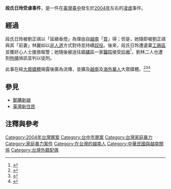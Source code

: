 {{pp-semi-sock}}
{{Citation style|time=2017-01-28T06:35:16+00:00}}

'''段氏日玲受虐事件'''，是一件在[[臺灣|臺灣]][[臺中|臺中]]發生於[[2004年|2004年]]左右的[[凌虐|凌虐]]事件。

== 經過 ==
段氏日玲被劉正祺以「延續香燈」為理由自[[越南|越南]]「[[購買|買]]」得；但是，她隨即被劉正祺與其「前妻」林麗如以[[非人道|非人道]]方式對待並持續[[奴役|奴役]]。後來，段氏日玲遭遺棄[[工廠區|工廠區]]並獲好心人士援救報警；她隨後被送往[[梧棲區|梧棲區]]一家[[醫院|醫院]]接受[[診療所|診療]]<ref>{{Cite news|url=http://www.appledaily.com.tw/appledaily/article/headline/20040612/1001501/|title=見恩人再吃一碗麵|author=|date=|work=|newspaper=蘋果日報|accessdate=2017-05-19|language=zh-TW|archive-date=2017-02-02|archive-url=https://web.archive.org/web/20170202051237/http://www.appledaily.com.tw/appledaily/article/headline/20040612/1001501/|dead-url=no}}</ref>，劉林二人也遭到[[拘捕|拘捕]]偵訊並判以徒刑。

此事在經[[大眾媒體|大眾媒體]]揭露後廣為流傳，並擴及[[越南|越南]]及[[海外華人|海外華人]]大眾媒體。<ref name="apple20120306">{{cite news|url=http://www.appledaily.com.tw/appledaily/article/headline/20120306/34070430/|title=曾有越南新娘 被虐剩29公斤|author=鄧玉瑩|date=2012-03-06|publisher=[[蘋果日報_(台灣)|蘋果日報 (台灣)]]|accessdate=2017-01-27|language=zh|archive-date=2017-02-02|archive-url=https://web.archive.org/web/20170202051235/http://www.appledaily.com.tw/appledaily/article/headline/20120306/34070430/|dead-url=no}}</ref><ref>{{Cite news|url=http://www.appledaily.com.tw/appledaily/article/headline/20060531/2645462/ |title=受虐越女 決返鄉迎新生 |author= |date=2017-05-19 |work= |newspaper=蘋果日報 |accessdate=2017-05-19 |deadurl=yes |archiveurl=https://archive.is/20170519051429/http://www.appledaily.com.tw/appledaily/article/headline/20060531/2645462/ |archivedate=2017-05-19 }}</ref><ref>{{Cite web|url=http://old.ltn.com.tw/2004/new/aug/10/today-so7.htm|title=自由時報電子新聞網-社會新聞|accessdate=2017-05-19|work=old.ltn.com.tw|archive-date=2017-02-02|archive-url=https://web.archive.org/web/20170202034331/http://old.ltn.com.tw/2004/new/aug/10/today-so7.htm|dead-url=no}}</ref>

== 參見 ==
* [[郵購新娘|郵購新娘]]
* [[臺灣新住民|臺灣新住民]]

==注釋與參考==
{{Reflist|2}}

{{臺灣與越南關係}}
[[Category:2004年台灣罪案|Category:2004年台灣罪案]]
[[Category:台中市罪案|Category:台中市罪案]]
[[Category:台灣家庭暴力|Category:台灣家庭暴力]]
[[Category:家庭暴力案件|Category:家庭暴力案件]]
[[Category:在台灣的越南人|Category:在台灣的越南人]]
[[Category:中華民國與越南關係|Category:中華民國與越南關係]]
[[Category:台灣外籍配偶|Category:台灣外籍配偶]]